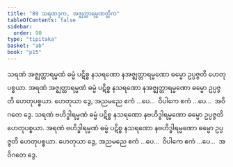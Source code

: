 ```yaml
---
title: "89 သရဏဒုက, အဇ္ဈတ္တာရမ္မဏတ္တိက"
tableOfContents: false
sidebar:
  order: 90
type: "tipitaka"
basket: "ab"
book: "p15"
---
```



<DynamicBreadcrumb />

<Division number="101" book="p15" e="ch" v="40" p="243">

<Paragraph number="277" book="p15">
သရဏံ အဇ္ဈတ္တာရမ္မဏံ ဓမ္မံ ပဋိစ္စ နသရဏော နအဇ္ဈတ္တာရမ္မဏော ဓမ္မော ဥပ္ပဇ္ဇတိ ဟေတုပစ္စယာ. အရဏံ အဇ္ဈတ္တာရမ္မဏံ ဓမ္မံ ပဋိစ္စ နသရဏော နအဇ္ဈတ္တာရမ္မဏော ဓမ္မော ဥပ္ပဇ္ဇတိ ဟေတုပစ္စယာ. ဟေတုယာ ဒွေ, အညမညေ ဧကံ …ပေ…  ဝိပါကေ ဧကံ …ပေ…  အဝိဂတေ ဒွေ.
</Paragraph>

<Paragraph number="278" book="p15">
သရဏံ ဗဟိဒ္ဓါရမ္မဏံ ဓမ္မံ ပဋိစ္စ နသရဏော နဗဟိဒ္ဓါရမ္မဏော ဓမ္မော ဥပ္ပဇ္ဇတိ ဟေတုပစ္စယာ. အရဏံ ဗဟိဒ္ဓါရမ္မဏံ ဓမ္မံ ပဋိစ္စ နသရဏော နဗဟိဒ္ဓါရမ္မဏော ဓမ္မော ဥပ္ပဇ္ဇတိ ဟေတုပစ္စယာ. ဟေတုယာ ဒွေ, အညမညေ ဧကံ …ပေ…  ဝိပါကေ ဧကံ …ပေ…  အဝိဂတေ ဒွေ.
</Paragraph>
</Division>
